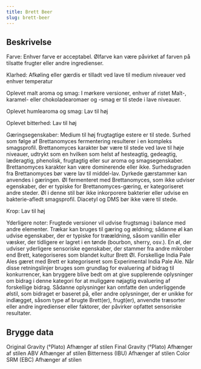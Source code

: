 ```yaml
---
title: Brett Beer
slug: brett-beer
---
```


## Beskrivelse
Farve: Enhver farve er acceptabel. Ølfarve kan være påvirket af farven på tilsatte frugter eller andre ingredienser.

Klarhed: Afkøling eller gærdis er tilladt ved lave til medium niveauer ved enhver temperatur

Oplevet malt aroma og smag: I mørkere versioner, enhver af ristet Malt-, karamel- eller chokoladearomaer og -smag er til stede i lave niveauer.

Oplevet humlearoma og smag: Lav til høj

Oplevet bitterhed: Lav til høj

Gæringsegenskaber: Medium til høj frugtagtige estere er til stede. Surhed som følge af Brettanomyces fermentering resulterer i en kompleks smagsprofil. Brettanomyces karakter bør være til stede ved lave til høje niveauer, udtrykt som en hvilken som helst af hesteagtig, gedeagtig, læderagtig, phenolisk, frugtagtig eller sur aroma og smagsegenskaber. Brettanomyces karakter kan være dominerende eller ikke. Surhedsgraden fra Brettanomyces bør være lav til middel-lav. Dyrkede gærstammer kan anvendes i gæringen. Øl fermenteret med Brettanomyces, som ikke udviser egenskaber, der er typiske for Brettanomyces-gæring, er kategoriseret andre steder. Øl i denne stil bør ikke inkorporere bakterier eller udvise en bakterie-afledt smagsprofil. Diacetyl og DMS bør ikke være til stede.

Krop: Lav til høj

Yderligere noter: Frugtede versioner vil udvise frugtsmag i balance med andre elementer. Trækar kan bruges til gæring og ældning; sådanne øl kan udvise egenskaber, der er typiske for træældning, såsom vanillin eller væsker, der tidligere er lagret i en tønde (bourbon, sherry, osv.). En øl, der udviser yderligere sensoriske egenskaber, der stammer fra andre mikrober end Brett, kategoriseres som blandet kultur Brett Øl. Forskellige India Pale Ales gæret med Brett er kategoriseret som Experimental India Pale Ale.						Når disse retningslinjer bruges som grundlag for evaluering af bidrag til konkurrencer, kan bryggere blive bedt om at give supplerende oplysninger om bidrag i denne kategori for at muliggøre nøjagtig evaluering af forskellige bidrag. Sådanne oplysninger kan omfatte den underliggende ølstil, som bidraget er baseret på, eller andre oplysninger, der er unikke for indlægget, såsom type af brugte Brett(er), frugt(er), anvendte træsorter eller andre ingredienser eller faktorer, der påvirker opfattet sensoriske resultater.



## Brygge data
Original Gravity (°Plato) Afhænger af stilen 
Final Gravity  (°Plato) Afhænger af stilen 
ABV Afhænger af stilen 
Bitterness (IBU) Afhænger af stilen
Color SRM (EBC) Afhænger af stilen					

